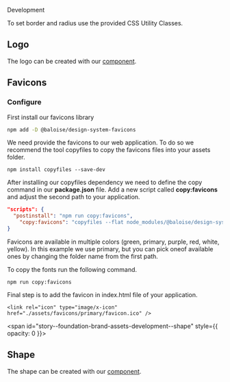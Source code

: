 
<bal-doc-banner id="story--foundation-brand-assets-development--logo" subtitle="Foundation/Brand Assets" color="yellow">Development</bal-doc-banner>

<bal-doc-lead>To set border and radius use the provided CSS Utility Classes.</bal-doc-lead>

## Logo

The logo can be created with our [component](?path=/docs/components-logo--basic).

<Canvas withSource="open">
  <Story id="foundation-brand-assets-development--logo" />
</Canvas>

## Favicons

### Configure

First install our favicons library

```bash
npm add -D @baloise/design-system-favicons
```

We need provide the favicons to our web application.
To do so we recommend the tool copyfiles to copy the favicons files into your assets folder.

```
npm install copyfiles --save-dev
```

After installing our copyfiles dependency we need to define the copy command in our **package.json** file.
Add a new script called **copy:favicons** and adjust the second path to your application.

```json
"scripts": {
  "postinstall": "npm run copy:favicons",
    "copy:favicons": "copyfiles --flat node_modules/@baloise/design-system-favicons/icons/primary/* src/assets/favicons/primary"
}
```

Favicons are available in multiple colors (green, primary, purple, red, white, yellow). 
In this example we use primary, but you can pick oneof available ones by changing the folder name from the first path.

To copy the fonts run the following command.

```
npm run copy:favicons
```

Final step is to add the favicon in index.html file of your application.

```
<link rel="icon" type="image/x-icon" href="./assets/favicons/primary/favicon.ico" />
```

<span id="story--foundation-brand-assets-development--shape" style={{ opacity: 0 }}></span>

## Shape

The shape can be created with our [component](?path=/docs/components-shape--basic).

<Canvas withSource="open">
  <Story id="foundation-brand-assets-development--shape" />
</Canvas>

<bal-doc-github link="/stories/foundation/brand-assets/02-development.docs.mdx"></bal-doc-github>
